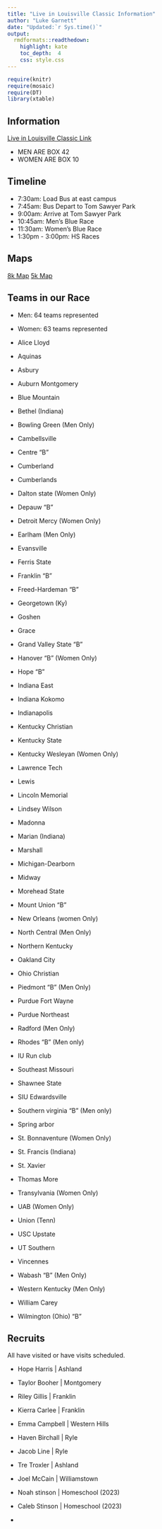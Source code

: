 ```yaml
---
title: "Live in Louisville Classic Information"
author: "Luke Garnett"
date: "Updated:`r Sys.time()`"
output:
  rmdformats::readthedown:
    highlight: kate
    toc_depth:  4
    css: style.css
---
```


```r
require(knitr)
require(mosaic)
require(DT)
library(xtable)
```

## Information

[Live in Louisville Classic Link](https://loucrosscountryclassic.com/faq)

- MEN ARE BOX 42
- WOMEN ARE BOX 10

## Timeline

- 7:30am: Load Bus at east campus
- 7:45am: Bus Depart to Tom Sawyer Park
- 9:00am: Arrive at Tom Sawyer Park
- 10:45am: Men's Blue Race
- 11:30am: Women's Blue Race
- 1:30pm - 3:00pm: HS Races

## Maps

[8k Map](https://loucrosscountryclassic.com/wp-content/uploads/2016/05/2017-08-06-Men-8K-Course-Color-Reduced.pdf)
[5k Map](https://loucrosscountryclassic.com/wp-content/uploads/2016/05/2018-Course-Map-XC-5K-reduced.pdf)

## Teams in our Race

- Men: 64 teams represented
- Women: 63 teams represented

- Alice Lloyd
- Aquinas
- Asbury
- Auburn Montgomery
- Blue Mountain
- Bethel (Indiana)
- Bowling Green (Men Only)
- Cambellsville
- Centre "B"
- Cumberland
- Cumberlands
- Dalton state (Women Only)
- Depauw "B"
- Detroit Mercy (Women Only)
- Earlham (Men Only)
- Evansville
- Ferris State
- Franklin "B"
- Freed-Hardeman "B"
- Georgetown (Ky)
- Goshen
- Grace
- Grand Valley State "B"
- Hanover "B" (Women Only)
- Hope "B"
- Indiana East
- Indiana Kokomo
- Indianapolis
- Kentucky Christian
- Kentucky State
- Kentucky Wesleyan (Women Only)
- Lawrence Tech
- Lewis
- Lincoln Memorial
- Lindsey Wilson
- Madonna
- Marian (Indiana)
- Marshall
- Michigan-Dearborn
- Midway
- Morehead State
- Mount Union "B"
- New Orleans (women Only)
- North Central (Men Only)
- Northern Kentucky
- Oakland City
- Ohio Christian
- Piedmont "B" (Men Only)
- Purdue Fort Wayne
- Purdue Northeast
- Radford (Men Only)
- Rhodes "B" (Men only)
- IU Run club
- Southeast Missouri
- Shawnee State
- SIU Edwardsville
- Southern virginia "B" (Men only)
- Spring arbor
- St. Bonnaventure (Women Only)
- St. Francis (Indiana)
- St. Xavier
- Thomas More
- Transylvania (Women Only)
- UAB (Women Only)
- Union (Tenn)
- USC Upstate
- UT Southern
- Vincennes
- Wabash "B" (Men Only)
- Western Kentucky (Men Only)
- William Carey
- Wilmington (Ohio) "B" 

## Recruits

All have visited or have visits scheduled. 

- Hope Harris | Ashland
- Taylor Booher | Montgomery
- Riley Gillis | Franklin
- Kierra Carlee | Franklin
- Emma Campbell | Western Hills

- Haven Birchall | Ryle
- Jacob Line | Ryle
- Tre Troxler | Ashland
- Joel McCain | Williamstown
- Noah stinson | Homeschool (2023)
- Caleb Stinson | Homeschool (2023)
- 